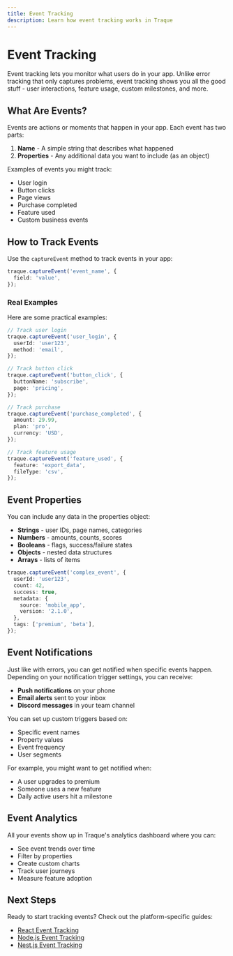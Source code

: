 ```yaml
---
title: Event Tracking
description: Learn how event tracking works in Traque
---
```


# Event Tracking

Event tracking lets you monitor what users do in your app. Unlike error tracking that only captures problems, event tracking shows you all the good stuff - user interactions, feature usage, custom milestones, and more.

## What Are Events?

Events are actions or moments that happen in your app. Each event has two parts:

1. **Name** - A simple string that describes what happened
2. **Properties** - Any additional data you want to include (as an object)

Examples of events you might track:

- User login
- Button clicks
- Page views
- Purchase completed
- Feature used
- Custom business events

## How to Track Events

Use the `captureEvent` method to track events in your app:

```typescript
traque.captureEvent('event_name', {
  field: 'value',
});
```

### Real Examples

Here are some practical examples:

```typescript
// Track user login
traque.captureEvent('user_login', {
  userId: 'user123',
  method: 'email',
});

// Track button click
traque.captureEvent('button_click', {
  buttonName: 'subscribe',
  page: 'pricing',
});

// Track purchase
traque.captureEvent('purchase_completed', {
  amount: 29.99,
  plan: 'pro',
  currency: 'USD',
});

// Track feature usage
traque.captureEvent('feature_used', {
  feature: 'export_data',
  fileType: 'csv',
});
```

## Event Properties

You can include any data in the properties object:

- **Strings** - user IDs, page names, categories
- **Numbers** - amounts, counts, scores
- **Booleans** - flags, success/failure states
- **Objects** - nested data structures
- **Arrays** - lists of items

```typescript
traque.captureEvent('complex_event', {
  userId: 'user123',
  count: 42,
  success: true,
  metadata: {
    source: 'mobile_app',
    version: '2.1.0',
  },
  tags: ['premium', 'beta'],
});
```

## Event Notifications

Just like with errors, you can get notified when specific events happen. Depending on your notification trigger settings, you can receive:

- **Push notifications** on your phone
- **Email alerts** sent to your inbox
- **Discord messages** in your team channel

You can set up custom triggers based on:

- Specific event names
- Property values
- Event frequency
- User segments

For example, you might want to get notified when:

- A user upgrades to premium
- Someone uses a new feature
- Daily active users hit a milestone

## Event Analytics

All your events show up in Traque's analytics dashboard where you can:

- See event trends over time
- Filter by properties
- Create custom charts
- Track user journeys
- Measure feature adoption

## Next Steps

Ready to start tracking events? Check out the platform-specific guides:

- [React Event Tracking](/docs/react)
- [Node.js Event Tracking](/docs/node)
- [Nest.js Event Tracking](/docs/nest)
